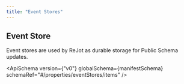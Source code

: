 ```yaml
---
title: "Event Stores"
---
```



## Event Store

Event stores are used by ReJot as durable storage for Public Schema updates.

<ApiSchema
  version={"v0"}
  globalSchema={manifestSchema}
  schemaRef="#/properties/eventStores/items"
/>
